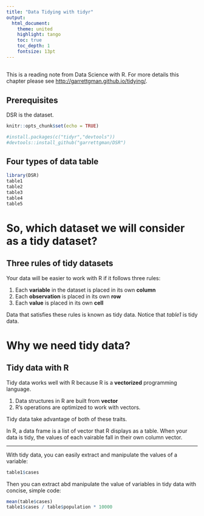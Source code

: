 ```yaml
---
title: "Data Tidying with tidyr"
output:
  html_document:
    theme: united
    highlight: tango
    toc: true
    toc_depth: 1
    fontsize: 13pt
---
```

##

This is a reading note from Data Science with R. For more details this chapter please see <http://garrettgman.github.io/tidying/>.

## Prerequisites

DSR is the dataset.

```r
knitr::opts_chunk$set(echo = TRUE)
```

```r
#install.packages(c("tidyr","devtools"))
#devtools::install_github("garrettgman/DSR")
```

## Four types of data table

```r
library(DSR)
table1
table2
table3
table4
table5
```

# So, which dataset we will consider as a tidy dataset?

## Three rules of tidy datasets

Your data will be easier to work with R if it follows three rules:

1. Each **variable** in the dataset is placed in its own **column**
2. Each **observation** is placed in its own **row**
3. Each **value** is placed in its own **cell**

Data that satisfies these rules is known as tidy data. Notice that *table1* is tidy data.

# Why we need tidy data?
## Tidy data with R

Tidy data works well with R because R is a **vectorized** programming language.

1. Data structures in R are built from **vector**
2. R's operations are optimized to work with vectors.

Tidy data take advantage of both of these traits.

In R, a data frame is a list of vector that R displays as a table. When your data is tidy, the values of each vairable fall in their own column vector.

---

With tidy data, you can easily extract and manipulate the values of a variable:

```r
table1$cases
```

Then you can extract abd manipulate the value of variables in tidy data with concise, simple code:

```r
mean(table$cases)
table1$cases / table$population * 10000
```

